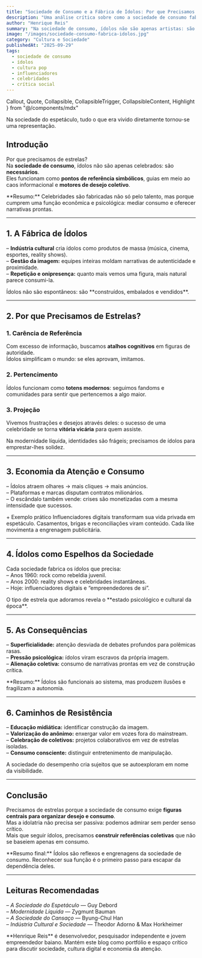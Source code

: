 ```yaml
---
title: "Sociedade de Consumo e a Fábrica de Ídolos: Por que Precisamos de Estrelas?"
description: "Uma análise crítica sobre como a sociedade de consumo fabrica ídolos e por que seguimos necessitando de figuras centrais, de celebridades a influenciadores."
author: "Henrique Reis"
summary: "Na sociedade de consumo, ídolos não são apenas artistas: são produtos moldados para dar sentido ao excesso de informação e para movimentar a economia da atenção."
image: "/images/sociedade-consumo-fabrica-idolos.jpg"
category: "Cultura e Sociedade"
publishedAt: "2025-09-29"
tags:
  - sociedade de consumo
  - ídolos
  - cultura pop
  - influenciadores
  - celebridades
  - crítica social
---
```


  Callout,
  Quote,
  Collapsible,
  CollapsibleTrigger,
  CollapsibleContent,
  Highlight
} from "@/components/mdx"

<Quote author="Guy Debord">
Na sociedade do espetáculo, tudo o que era vivido diretamente tornou-se uma representação.
</Quote>

## Introdução

Por que precisamos de estrelas?  
Na **sociedade de consumo**, ídolos não são apenas celebrados: são **necessários**.  
Eles funcionam como **pontos de referência simbólicos**, guias em meio ao caos informacional e **motores de desejo coletivo**.

<Callout variant="neutral">
**Resumo:** Celebridades são fabricadas não só pelo talento, mas porque cumprem uma função econômica e psicológica: mediar consumo e oferecer narrativas prontas.
</Callout>

---

## 1. A Fábrica de Ídolos

– **Indústria cultural** cria ídolos como produtos de massa (música, cinema, esportes, reality shows).  
– **Gestão da imagem:** equipes inteiras moldam narrativas de autenticidade e proximidade.  
– **Repetição e onipresença:** quanto mais vemos uma figura, mais natural parece consumi-la.  

<Highlight>
Ídolos não são espontâneos: são **construídos, embalados e vendidos**.
</Highlight>

---

## 2. Por que Precisamos de Estrelas?

### 1. Carência de Referência
Com excesso de informação, buscamos **atalhos cognitivos** em figuras de autoridade.  
Ídolos simplificam o mundo: se eles aprovam, imitamos.

### 2. Pertencimento
Ídolos funcionam como **totens modernos**: seguimos fandoms e comunidades para sentir que pertencemos a algo maior.

### 3. Projeção
Vivemos frustrações e desejos através deles: o sucesso de uma celebridade se torna **vitória vicária** para quem assiste.

<Quote author="Zygmunt Bauman">
Na modernidade líquida, identidades são frágeis; precisamos de ídolos para emprestar-lhes solidez.
</Quote>

---

## 3. Economia da Atenção e Consumo

– Ídolos atraem olhares → mais cliques → mais anúncios.  
– Plataformas e marcas disputam contratos milionários.  
– O escândalo também vende: crises são monetizadas com a mesma intensidade que sucessos.

<Collapsible>
  <CollapsibleTrigger className="cursor-pointer font-bold text-brand-400">
    + Exemplo prático
  </CollapsibleTrigger>
  <CollapsibleContent>
    Influenciadores digitais transformam sua vida privada em espetáculo.  
    Casamentos, brigas e reconciliações viram conteúdo.  
    Cada like movimenta a engrenagem publicitária.
  </CollapsibleContent>
</Collapsible>

---

## 4. Ídolos como Espelhos da Sociedade

Cada sociedade fabrica os ídolos que precisa:  
– Anos 1960: rock como rebeldia juvenil.  
– Anos 2000: reality shows e celebridades instantâneas.  
– Hoje: influenciadores digitais e “empreendedores de si”.  

<Highlight>
O tipo de estrela que adoramos revela o **estado psicológico e cultural da época**.
</Highlight>

---

## 5. As Consequências

– **Superficialidade:** atenção desviada de debates profundos para polêmicas rasas.  
– **Pressão psicológica:** ídolos viram escravos da própria imagem.  
– **Alienação coletiva:** consumo de narrativas prontas em vez de construção crítica.  

<Callout variant="neutral">
**Resumo:** Ídolos são funcionais ao sistema, mas produzem ilusões e fragilizam a autonomia.
</Callout>

---

## 6. Caminhos de Resistência

– **Educação midiática:** identificar construção da imagem.  
– **Valorização do anônimo:** enxergar valor em vozes fora do mainstream.  
– **Celebração de coletivos:** projetos colaborativos em vez de estrelas isoladas.  
– **Consumo consciente:** distinguir entretenimento de manipulação.

<Quote author="Byung-Chul Han">
A sociedade do desempenho cria sujeitos que se autoexploram em nome da visibilidade.
</Quote>

---

## Conclusão

Precisamos de estrelas porque a sociedade de consumo exige **figuras centrais para organizar desejo e consumo**.  
Mas a idolatria não precisa ser passiva: podemos admirar sem perder senso crítico.  
Mais que seguir ídolos, precisamos **construir referências coletivas** que não se baseiem apenas em consumo.

<Callout variant="neutral">
**Resumo final:** Ídolos são reflexos e engrenagens da sociedade de consumo.  
Reconhecer sua função é o primeiro passo para escapar da dependência deles.
</Callout>

---

## Leituras Recomendadas

– *A Sociedade do Espetáculo* — Guy Debord  
– *Modernidade Líquida* — Zygmunt Bauman  
– *A Sociedade do Cansaço* — Byung-Chul Han  
– *Indústria Cultural e Sociedade* — Theodor Adorno & Max Horkheimer  

<Callout title="Sobre o Autor" variant="neutral">
**Henrique Reis** é desenvolvedor, pesquisador independente e jovem empreendedor baiano.  
Mantém este blog como portfólio e espaço crítico para discutir sociedade, cultura digital e economia da atenção.
</Callout>
